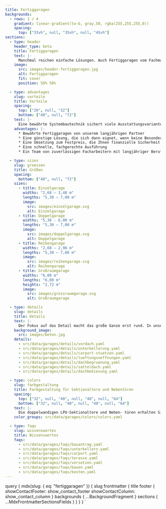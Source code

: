 ```yaml
---
title: Fertiggaragen
backgrounds:
  - rows: 1 / 4
    gradient: linear-gradient(to-b, gray.50, rgba(255,255,255,0))
    spacing:
      top: ["33vh", null, "35vh", null, "45vh"]
sections:
  - type: header
    header_type: beta
    title: Fertiggaragen
    text: |-
      Manchmal reichen einfache Lösungen. Auch Fertiggaragen vom Fachmann können gute, kostengünstige Lösungen sein. Wir liefern Ihnen diese Varianten fix fertig auf Ihr Grundstück. Dabei haben Sie die Wahl zwischen Einzel,- Doppel oder Reihengaragen in verschiedenen Standard-Maßen.
    image:
      src: images/header-fertiggaragen.jpg
      alt: Fertiggaragen
      fit: cover
      position: 50% 50%

  - type: advantages
    slug: vorteile
    title: Vorteile
    spacing:
      top: ["20", null, "32"]
      bottom: ["40", null, "72"]
    text: |-
      Eine bewährte Systembautechnik sichert viele Ausstattungsvarianten. Und so ist auch eine Fertiggarage aus Beton vom Fachmann eine stabile und schnelle Lösung, die einen Vorteil hat – der günstige Preis. Durch die industrielle Fertigung ist die Herstellung günstiger und sind die Bauzeiten kürzer.
    advantages: |-
      * Bewährte Fertiggaragen von unserem langjährigen Partner
      * Eine günstige Lösung, die sich dann eignet, wenn keine Besonderheiten zu berücksichtigen sind
      * Eine Umsetzung zum Festpreis, die Ihnen finanzielle Sicherheit gibt
      * Eine schnelle, fachgerechte Ausführung
      * Ein Team von zuverlässigen Facharbeitern mit langjähriger Berufserfahrung

  - type: sizes
    slug: groessen
    title: Größen
    spacing:
      bottom: ["40", null, "72"]
    sizes:
      - title: Einzelgarage
        widths: "2,68 — 3,48 m"
        lengths: "5,30 — 7,00 m"
        image:
          src: images/einzelgarage.svg
          alt: Einzelgarage
      - title: Doppelgarage
        widths: "5,36 - 6,00 m"
        lengths: "5,30 — 7,00 m"
        image:
          src: images/doppelgarage.svg
          alt: Doppelgarage
      - title: Reihengarage
        widths: "2,68 — 2,98 m"
        lengths: "5,30 — 7,00 m"
        image:
          src: images/reihengarage.svg
          alt: Reihengarage
      - title: Großraumgarage
        widths: "6,00 m"
        lengths: "6,00 m"
        heights: "2,72 m"
        image:
          src: images/grossraumgarage.svg
          alt: Großraumgarage

  - type: details
    slug: details
    title: Details
    text: |-
      Der Fokus auf das Detail macht das große Ganze erst rund. In unserer Planung legen wir Wert auf jede kleine Besonderheit, jede Facette, die zu einem perfekten Ergebnis beiträgt. Wir haben alles im Blick, was notwendig ist, um Ihre Wunschgarage zu bauen.
    background_image:
      src: images/beton.jpg
    details:
      - src/data/garages/details/vordach.yaml
      - src/data/garages/details/unterkellerung.yaml
      - src/data/garages/details/carport-stuetzen.yaml
      - src/data/garages/details/lueftungsoeffnungen.yaml
      - src/data/garages/details/dachbegruenung.yaml
      - src/data/garages/details/satteldach.yaml
      - src/data/garages/details/dachbekiesung.yaml

  - type: colors
    slug: farbgestaltung
    title: Farbgestaltung für Sektionaltore und Nebentüren
    spacing:
      top: ["32", null, "40", null, "48", null, "64"]
      bottom: ["32", null, "40", null, "48", null, "64"]
    text: |-
      Die doppelwandigen LPU-Sektionaltore und Neben- türen erhalten Sie serienmäßig in Verkehrsweiß RAL 9016 sowie zusätzlich in 13 preiswerten Super-Color- Farben und rund 200 Farben nach RAL* sowie in vielen NCS und DB Farben.
    color_groups: src/data/garages/colors/colors.yaml

  - type: faqs
    slug: wissenswertes
    title: Wissenswertes
    faqs:
      - src/data/garages/faqs/bauantrag.yaml
      - src/data/garages/faqs/unterkellern.yaml
      - src/data/garages/faqs/carport.yaml
      - src/data/garages/faqs/terasse.yaml
      - src/data/garages/faqs/versetzen.yaml
      - src/data/garages/faqs/bauen.yaml
      - src/data/garages/faqs/kosten.yaml
---
```



  query {
    mdx(slug: { eq: "fertiggaragen" }) {
      slug
      frontmatter {
        title
        footer {
          showContactFooter: show_contact_footer
          showContactColumn: show_contact_column
        }
        backgrounds {
          ...BackgroundFragment
        }
        sections {
          ...MdxFrontmatterSectionsFields
        }
      }
    }
  }
`
